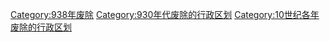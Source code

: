 [[Category:938年废除|Category:938年废除]]
[[Category:930年代废除的行政区划|Category:930年代废除的行政区划]]
[[Category:10世纪各年废除的行政区划|Category:10世纪各年废除的行政区划]]